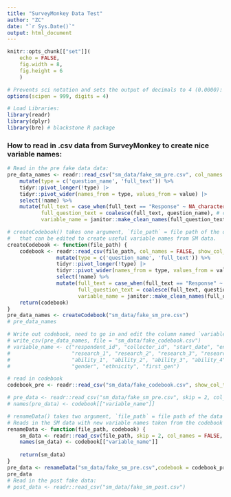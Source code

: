 ```yaml
---
title: "SurveyMonkey Data Test"
author: "ZC"
date: "`r Sys.Date()`"
output: html_document
---
```


```r
knitr::opts_chunk[["set"]](
    echo = FALSE, 
    fig.width = 8,
    fig.height = 6
    )

# Prevents sci notation and sets the output of decimals to 4 (0.0000):
options(scipen = 999, digits = 4)

# Load Libraries:
library(readr)
library(dplyr)
library(bre) # blackstone R package
```


### How to read in .csv data from SurveyMonkey to create nice variable names:
```r
# Read in the pre fake data data:
pre_data_names <- readr::read_csv("sm_data/fake_sm_pre.csv", col_names = FALSE, show_col_types = FALSE) %>% slice(1:2) %>%  
    mutate(type = c('question_name', 'full_text')) %>% 
    tidyr::pivot_longer(!type) |> 
    tidyr::pivot_wider(names_from = type, values_from = value) |> 
    select(!name) %>% 
    mutate(full_text = case_when(full_text == "Response" ~ NA_character_, TRUE ~ full_text), # turn "Response" to NA
           full_question_text = coalesce(full_text, question_name), # combine two columns into new col, take first non-missing
           variable_name = janitor::make_clean_names(full_question_text)) # create variable_name col

# createCodebook() takes one argument, `file_path` = file path of the data from SM to be read in, creates a partial codebook 
#   that can be edited to create useful variable names from SM data.
createCodebook <- function(file_path) {
    codebook <- readr::read_csv(file_path, col_names = FALSE, show_col_types = FALSE) %>% slice(1:2) %>%  
                mutate(type = c('question_name', 'full_text')) %>% 
                tidyr::pivot_longer(!type) |> 
                tidyr::pivot_wider(names_from = type, values_from = value) |> 
                select(!name) %>% 
                mutate(full_text = case_when(full_text == "Response" ~ NA_character_, TRUE ~ full_text), # turn "Response" to NA
                       full_question_text = coalesce(full_text, question_name), # combine two columns into new col, take first non-missing
                       variable_name = janitor::make_clean_names(full_question_text)) 
    return(codebook)
}
pre_data_names <- createCodebook("sm_data/fake_sm_pre.csv")
# pre_data_names

# Write out codebook, need to go in and edit the column named `variable_name` manually:
# write_csv(pre_data_names, file = "sm_data/fake_codebook.csv")
# variable_name <- c("respondent_id", "collector_id", "start_date", "end_date", "ip_address", "email_address", "first_name", "last_name", "unique_id", "knowledge", 
#                    "research_1", "research_2", "research_3", "research_4", "research_5", "research_6", "research_7", "research_8", 
#                    "ability_1", "ability_2", "ability_3", "ability_4", "ability_5", "ability_6", 
#                    "gender", "ethnicity", "first_gen")

# read in codebook
codebook_pre <- readr::read_csv("sm_data/fake_codebook.csv", show_col_types = FALSE)

# pre_data <- readr::read_csv("sm_data/fake_sm_pre.csv", skip = 2, col_names = FALSE, show_col_types = FALSE) 
# names(pre_data) <- codebook[["variable_name"]]

# renameData() takes two argument, `file_path` = file path of the data from SM to be read in and `codebook` = tibble of codebook from createCodebook() with column named `variable_name`, 
# Reads in the SM data with new variable names taken from the codebook df column named `variable_name`.
renameData <- function(file_path, codebook) {
    sm_data <- readr::read_csv(file_path, skip = 2, col_names = FALSE, show_col_types = FALSE) # read in data skipping two lines and no col_names.
    names(sm_data) <- codebook[["variable_name"]]
    
    return(sm_data)
}
pre_data <- renameData("sm_data/fake_sm_pre.csv",codebook = codebook_pre)
pre_data
# Read in the post fake data:
# post_data <- readr::read_csv("sm_data/fake_sm_post.csv")

```
